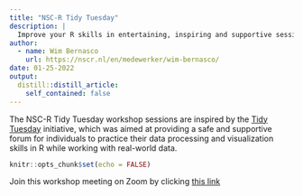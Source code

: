 ```yaml
---
title: "NSC-R Tidy Tuesday"
description: |
  Improve your R skills in entertaining, inspiring and supportive sessions moderated by your own colleagues.
author:
  - name: Wim Bernasco
    url: https://nscr.nl/en/medewerker/wim-bernasco/
date: 01-25-2022
output:
  distill::distill_article:
    self_contained: false
---
```

The NSC-R Tidy Tuesday workshop sessions are inspired by the [Tidy Tuesday](https://www.tidytuesday.com/) initiative, which was aimed at providing a safe and supportive forum for individuals to practice their data processing and visualization skills in R while working with real-world data. 


```r
knitr::opts_chunk$set(echo = FALSE)
```


Join this workshop meeting on Zoom by clicking [this link](https://us02web.zoom.us/j/82076162418?pwd=cUN0QmxETng3d3g3QlpObWsvRmk3dz09)



